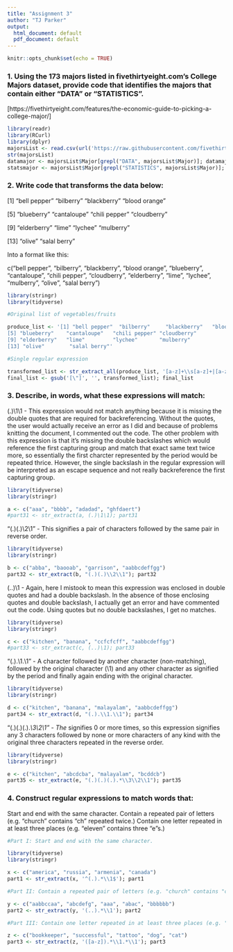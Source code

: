 ```yaml
---
title: "Assignment 3"
author: "TJ Parker"
output:
  html_document: default
  pdf_document: default
---
```


```r
knitr::opts_chunk$set(echo = TRUE)
```

### 1. Using the 173 majors listed in fivethirtyeight.com’s College Majors dataset, provide code that identifies the majors that contain either "DATA" or "STATISTICS".

[https://fivethirtyeight.com/features/the-economic-guide-to-picking-a-college-major/]

```r
library(readr)
library(RCurl)
library(dplyr)
majorsList <- read.csv(url('https://raw.githubusercontent.com/fivethirtyeight/data/master/college-majors/majors-list.csv'), stringsAsFactors = F)
str(majorsList)
datamajor <- majorsList$Major[grepl("DATA", majorsList$Major)]; datamajor
statsmajor <- majorsList$Major[grepl("STATISTICS", majorsList$Major)]; statsmajor
```
### 2. Write code that transforms the data below:

[1] "bell pepper"  "bilberry"     "blackberry"   "blood orange"

[5] "blueberry"    "cantaloupe"   "chili pepper" "cloudberry"  

[9] "elderberry"   "lime"         "lychee"       "mulberry"    

[13] "olive"        "salal berry"

Into a format like this:

c("bell pepper", "bilberry", "blackberry", "blood orange", "blueberry", "cantaloupe", "chili pepper", "cloudberry", "elderberry", "lime", "lychee", "mulberry", "olive", "salal berry")

```r
library(stringr)
library(tidyverse)

#Original list of vegetables/fruits

produce_list <- '[1] "bell pepper"  "bilberry"     "blackberry"   "blood orange"
[5] "blueberry"    "cantaloupe"   "chili pepper" "cloudberry"
[9] "elderberry"   "lime"         "lychee"       "mulberry"
[13] "olive"        "salal berry"'

#Single regular expression

transformed_list <- str_extract_all(produce_list, '[a-z]+\\s[a-z]+|[a-z]+'); transformed_list
final_list <- gsub('[\"]', '', transformed_list); final_list
```

### 3. Describe, in words, what these expressions will match:

(.)\1\1 - This expression would not match anything because it is missing the double quotes that are required for backreferencing. Without the quotes, the user would actually receive an error as I did and because of problems knitting the document, I commented out the code. The other problem with this expression is that it's missing the double backslashes which would reference the first capturing group and match that exact same text twice more, so essentially the first charcter represented by the period would be repeated thrice. However, the single backslash in the regular expression will be interpreted as an escape sequence and not really backreference the first capturing group.

```r
library(tidyverse)
library(stringr)

a <- c("aaa", "bbbb", "adadad", "ghfdaert")
#part31 <- str_extract(a, (.)\1\1); part31

```

"(.)(.)\\2\\1" - This signifies a pair of characters followed by the same pair in reverse order.

```r
library(tidyverse)
library(stringr)

b <- c("abba", "baooab", "garrison", "aabbcdeffgg")
part32 <- str_extract(b, "(.)(.)\\2\\1"); part32

```

(..)\1 - Again, here I mistook to mean this expression was enclosed in double quotes and had a double backslash. In the absence of those enclosing quotes and double backslash, I actually get an error and have commented out the code. Using quotes but no double backslashes, I get no matches.

```r
library(tidyverse)
library(stringr)

c <- c("kitchen", "banana", "ccfcfcff", "aabbcdeffgg")
#part33 <- str_extract(c, (..)\1); part33
```

"(.).\\1.\\1" - A character followed by another character (non-matching), followed by the original character (\1) and any other character as signified by the period and finally again ending with the original character.

```r
library(tidyverse)
library(stringr)

d <- c("kitchen", "banana", "malayalam", "aabbcdeffgg")
part34 <- str_extract(d, "(.).\\1.\\1"); part34
```

"(.)(.)(.).*\\3\\2\\1" - The * signifies 0 or more times, so this expression signifies any 3 characters followed by none or more characters of any kind with the original three characters repeated in the reverse order.

```r
library(tidyverse)
library(stringr)

e <- c("kitchen", "abcdcba", "malayalam", "bcddcb")
part35 <- str_extract(e, "(.)(.)(.).*\\3\\2\\1"); part35
```

### 4. Construct regular expressions to match words that:

Start and end with the same character.
Contain a repeated pair of letters (e.g. "church" contains "ch" repeated twice.)
Contain one letter repeated in at least three places (e.g. "eleven" contains three "e"s.)

```r
#Part I: Start and end with the same character.

library(tidyverse)
library(stringr)

x <- c("america", "russia", "armenia", "canada")
part1 <- str_extract(x, '^(.).*\\1$'); part1

#Part II: Contain a repeated pair of letters (e.g. "church" contains "ch" repeated twice.)

y <- c("aabbccaa", "abcdefg", "aaa", "abac", "bbbbbb")
part2 <- str_extract(y, '(..).*\\1'); part2

#Part III: Contain one letter repeated in at least three places (e.g. "eleven" contains three "e"s.)

z <- c("bookkeeper", "successful", "tattoo", "dog", "cat")
part3 <- str_extract(z, '([a-z]).*\\1.*\\1'); part3

```


